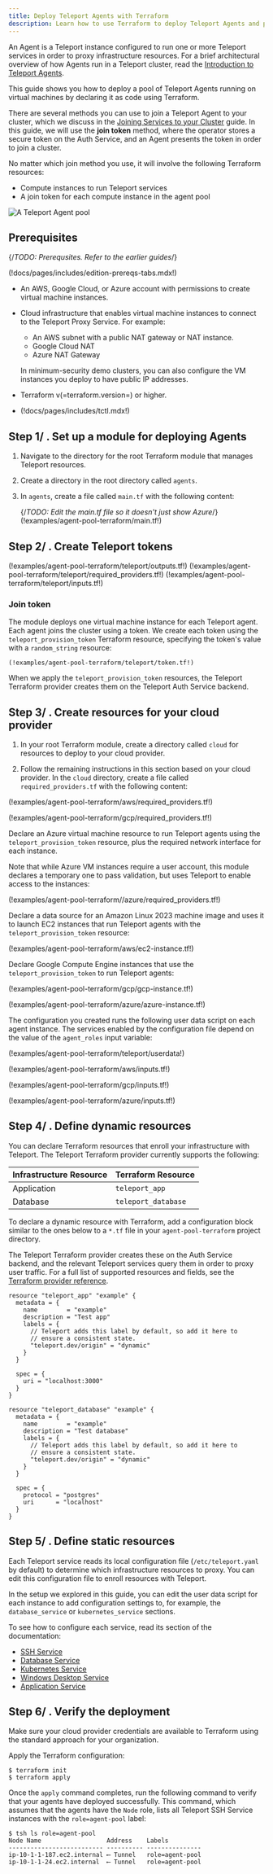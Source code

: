 ```yaml
---
title: Deploy Teleport Agents with Terraform
description: Learn how to use Terraform to deploy Teleport Agents and protect resources in your infrastructure.
---
```


An Agent is a Teleport instance configured to run one or more Teleport services
in order to proxy infrastructure resources. For a brief architectural overview
of how Agents run in a Teleport cluster, read the [Introduction to Teleport
Agents](introduction.mdx).

This guide shows you how to deploy a pool of Teleport Agents running on virtual
machines by declaring it as code using Terraform.

There are several methods you can use to join a Teleport Agent to your cluster,
which we discuss in the [Joining Services to your
Cluster](join-services-to-your-cluster.mdx) guide. In this guide, we will use
the **join token** method, where the operator stores a secure token on the Auth
Service, and an Agent presents the token in order to join a cluster.

No matter which join method you use, it will involve the following Terraform
resources:

- Compute instances to run Teleport services
- A join token for each compute instance in the agent pool

![A Teleport Agent pool](../../img/tf-agent-diagram.png)

## Prerequisites

{/*TODO: Prerequsites. Refer to the earlier guides*/}

(!docs/pages/includes/edition-prereqs-tabs.mdx!)

- An AWS, Google Cloud, or Azure account with permissions to create virtual
  machine instances.
  
- Cloud infrastructure that enables virtual machine instances to connect to the
  Teleport Proxy Service. For example:
  - An AWS subnet with a public NAT gateway or NAT instance.
  - Google Cloud NAT
  - Azure NAT Gateway

  In minimum-security demo clusters, you can also configure the VM instances you
  deploy to have public IP addresses.

- Terraform v(=terraform.version=) or higher.

- (!docs/pages/includes/tctl.mdx!)

## Step 1/ . Set up a module for deploying Agents

1. Navigate to the directory for the root Terraform module that manages Teleport
   resources.
1. Create a directory in the root directory called `agents`.
1. In `agents`, create a file called `main.tf` with the following content:

   {/*TODO: Edit the main.tf file so it doesn't just show Azure*/}
   (!examples/agent-pool-terraform/main.tf!)

## Step 2/ . Create Teleport tokens

  (!examples/agent-pool-terraform/teleport/outputs.tf!)
  (!examples/agent-pool-terraform/teleport/required_providers.tf!)
  (!examples/agent-pool-terraform/teleport/inputs.tf!)

### Join token

The module deploys one virtual machine instance for each Teleport agent. Each
agent joins the cluster using a token. We create each token using the
`teleport_provision_token` Terraform resource, specifying the token's value with
a `random_string` resource:

```hcl
(!examples/agent-pool-terraform/teleport/token.tf!)
```

When we apply the `teleport_provision_token` resources, the Teleport Terraform
provider creates them on the Teleport Auth Service backend. 

## Step 3/ . Create resources for your cloud provider

1. In your root Terraform module, create a directory called `cloud` for
   resources to deploy to your cloud provider.

1. Follow the remaining instructions in this section based on your cloud
   provider. In the `cloud` directory, create a file called
   `required_providers.tf` with the following content:

  <Tabs>
  <TabItem label="AWS">

  (!examples/agent-pool-terraform/aws/required_providers.tf!)

  </TabItem>
  <TabItem label="Google Cloud">

  (!examples/agent-pool-terraform/gcp/required_providers.tf!)

  </TabItem>
  <TabItem label="Azure">

  Declare an Azure virtual machine resource to run Teleport agents using the
  `teleport_provision_token` resource, plus the required network interface for
  each instance. 
  
  Note that while Azure VM instances require a user account, this module
  declares a temporary one to pass validation, but uses Teleport to enable
  access to the instances:

  (!examples/agent-pool-terraform//azure/required_providers.tf!)

  </TabItem>
  </Tabs>


  <Tabs>
  <TabItem label="AWS">

  Declare a data source for an Amazon Linux 2023 machine image and uses it to
  launch EC2 instances that run Teleport agents with the
  `teleport_provision_token` resource:

  (!examples/agent-pool-terraform/aws/ec2-instance.tf!)

  </TabItem>
  <TabItem label="Google Cloud">

  Declare Google Compute Engine instances that use the
  `teleport_provision_token` to run Teleport agents:

  (!examples/agent-pool-terraform/gcp/gcp-instance.tf!)

  </TabItem>
  <TabItem label="Azure">

  (!examples/agent-pool-terraform/azure/azure-instance.tf!)

  </TabItem>
  </Tabs>

The configuration you created runs the following user data script on each agent
instance. The services enabled by the configuration file depend on the value of
the `agent_roles` input variable:

(!examples/agent-pool-terraform/teleport/userdata!)

  <Tabs>
  <TabItem label="AWS">

  (!examples/agent-pool-terraform/aws/inputs.tf!)

  </TabItem>
  <TabItem label="Google Cloud">

  (!examples/agent-pool-terraform/gcp/inputs.tf!)

  </TabItem>
  <TabItem label="Azure">

  (!examples/agent-pool-terraform/azure/inputs.tf!)
  </TabItem>
  </Tabs>

## Step 4/ . Define dynamic resources

You can declare Terraform resources that enroll your infrastructure with
Teleport. The Teleport Terraform provider currently supports the following:

|Infrastructure Resource|Terraform Resource|
|---|---|
|Application|`teleport_app`|
|Database|`teleport_database`|

To declare a dynamic resource with Terraform, add a configuration block similar
to the ones below to a `*.tf` file in your `agent-pool-terraform` project
directory. 

The Teleport Terraform provider creates these on the Auth Service backend, and
the relevant Teleport services query them in order to proxy user traffic. For a
full list of supported resources and fields, see the [Terraform provider
reference](../reference/terraform-provider.mdx).

<Tabs>
<TabItem label="Application">

```hcl
resource "teleport_app" "example" {
  metadata = {
    name        = "example"
    description = "Test app"
    labels = {
      // Teleport adds this label by default, so add it here to
      // ensure a consistent state.
      "teleport.dev/origin" = "dynamic"
    }
  }

  spec = {
    uri = "localhost:3000"
  }
}
```

</TabItem>
<TabItem label="Database">

```hcl
resource "teleport_database" "example" {
  metadata = {
    name        = "example"
    description = "Test database"
    labels = {
      // Teleport adds this label by default, so add it here to
      // ensure a consistent state.
      "teleport.dev/origin" = "dynamic"
    }
  }

  spec = {
    protocol = "postgres"
    uri      = "localhost"
  }
}
```

</TabItem>
</Tabs>

## Step 5/ . Define static resources

Each Teleport service reads its local configuration file (`/etc/teleport.yaml`
by default) to determine which infrastructure resources to proxy. You can edit
this configuration file to enroll resources with Teleport.

In the setup we explored in this guide, you can edit the user data script for
each instance to add configuration settings to, for example, the
`database_service` or `kubernetes_service` sections.

To see how to configure each service, read its section of the documentation:

- [SSH Service](../server-access/introduction.mdx)
- [Database Service](../database-access/introduction.mdx)
- [Kubernetes Service](../kubernetes-access/introduction.mdx)
- [Windows Desktop Service](../desktop-access/introduction.mdx)
- [Application Service](../application-access/introduction.mdx)



## Step 6/ . Verify the deployment

Make sure your cloud provider credentials are available to Terraform using the
standard approach for your organization.

Apply the Terraform configuration:

```code
$ terraform init
$ terraform apply
```

Once the `apply` command completes, run the following command to verify that
your agents have deployed successfully. This command, which assumes that the
agents have the `Node` role, lists all Teleport SSH Service instances with the
`role=agent-pool` label:

```code
$ tsh ls role=agent-pool
Node Name                  Address    Labels
-------------------------- ---------- ---------------
ip-10-1-1-187.ec2.internal ⟵ Tunnel   role=agent-pool
ip-10-1-1-24.ec2.internal  ⟵ Tunnel   role=agent-pool
```


